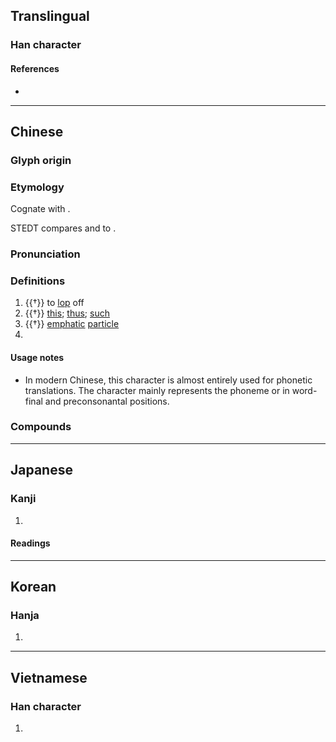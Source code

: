 {{character info/new}}
==Translingual==

===Han character===
{{Han char|rn=69|rad=斤|as=08|sn=12|four=42821|canj=TCHML|ids=⿰其斤}}

====References====
* {{Han ref|kx=0480.040|dkj=13563|dj=0839.040|hdz=32025.060|uh=65AF|ud=26031|bh=B4B5|bd=46261}}

----

==Chinese==
{{zh-forms}}

===Glyph origin===
{{Han etym}}

===Etymology===
Cognate with {{och-l|此|this}}.

STEDT compares {{och-l|此}} and {{och-l|斯}} to {{cog|sit-tan-pro|*si||this}}.

===Pronunciation===
{{zh-pron
|m=sī
|c=si1
|h=pfs=sṳ̂
|md=sṳ̆
|mn=xm,zz,tw:su/qz:sir/jj,ph:si
|mn-t=se1
|w=1sr
|mc=y
|oc=y
|ma=
|cat=adv,det,v,part
}}

===Definitions===
{{zh-hanzi}}

# {{†}} to [[lop]] off
# {{†}} [[this]]; [[thus]]; [[such]]
# {{†}} [[emphatic]] [[particle]]
# {{surname|lang=zh}}

====Usage notes====
* In modern Chinese, this character is almost entirely used for phonetic translations. The character mainly represents the phoneme {{IPAchar|/s/}} or {{IPAchar|/θ/}} in word-final and preconsonantal positions.

===Compounds===
{{zh-der|斯巴達|斯大林|斯堪的納維亞|斯拉夫|斯里蘭卡|斯洛伐克|斯洛文尼亞|斯美塔那|斯塔夫羅波爾|斯特拉斯堡|斯圖加特|斯威士蘭|斯文|薩克斯|三復斯言|亞爾薩斯|亞特拉斯|亞當斯密|亞米契斯|亨利魯斯|京斯敦|伊底帕斯|伊斯坦堡|伊斯巴罕|伊斯特島|伊斯蘭教|伊羅斯|伯恩斯坦|伯斯|何人斯|佩斯坦|佳木斯市|俄羅斯|俄羅斯族|俾斯麥|催淚瓦斯|億萬斯年|克萊斯勒|克隆斯臺|凱恩斯|勃露斯|勞倫斯|勞斯萊斯|包浩斯|南斯拉夫|博斯騰湖|卡拉卡斯|反托拉斯|史密斯|史特勞斯|吉里巴斯|土斯|培格索斯|堪薩斯州|塔斯社|天然瓦斯|奧古斯都|奧斯丁|奧斯汀|奧斯陸|如斯|威尼斯|孟德斯鳩|孟非斯|宏都拉斯|宙斯|密斯|密斯忒|密斯特|密昔斯|密歇斯|尤里西斯|尼斯信條|巴力斯坦|巴勒斯坦|巴基斯坦|巴斯|巴斯卡|巴斯噶|巴斯德|巴里斯|布利斯班|布勒斯特|布達佩斯|布里斯托|布魯克斯|希力奧斯|希斯亞德|帕修斯|帕斯卡|恩格斯|愛克斯光|愛因斯坦|愛斯|愛斯基摩|愛羅斯|慢條斯理|慢條斯禮|慢騰斯禮|應物斯感|托洛斯基|托爾斯泰|托辣斯|拉巴斯|拜普魯斯|揭傒斯|斯事體大|斯坦因|斯坦貝克|斯干|斯拉夫族|斯文人|斯文委地|斯文掃地|斯文敗類|斯斯文文|斯時|斯湯達爾|斯芬克士|斯賓塞|斯賓諾莎|斯陀含|斯須|方斯蔑如|於斯|曼徹斯特|有求斯應|朴資茅斯|李斯|李斯特|柏吉烏斯|柯林斯|格但斯克|模里西斯|歇斯底里|毒瓦斯|法西斯|波斯|波斯國|波斯地毯|波斯帝國|波斯教|波斯灣|波斯皁莢|波斯菊|派克斯頓|海地斯|海格立斯|液化瓦斯|液體瓦斯|漫條斯理|狄更斯|班克斯島|班都斯山|瓦斯|瓦斯中毒|瓦斯彈|瓦斯槍|瓦斯爐|瓦斯車|白俄羅斯|福斯特|福爾摩斯|萬斯同|突尼斯|維納斯|羅斯福|聖多斯|臺維斯杯|興都斯坦|莫斯科|莫曼斯克|葉斯沛森|薩克斯風|薩摩斯島|螽斯|螽斯之徵|螽斯之慶|西西佛斯|謬斯|貝比魯斯|貝里斯|賽普勒斯|赫丘利斯|赫斯之威|赫斯之怒|赫斯特|迪斯可|迪斯科|通古斯族|逝者如斯|達拉斯|那不勒斯|里斯本|阿吠斯陀|阿多尼斯|阿姆斯壯|阿提密斯|阿斯匹靈|阿爾斯太|阿特拉斯|霍布斯|馬克斯|馬斯卡尼|馬蒂斯|魯本斯|鮑斯威爾|黑克索斯|斯家場|羅克斯普林|符拉迪沃斯托克|斯里賈亞瓦德納普拉科特|斯拉夫字母|貝希斯敦|斯普特尼克|毛里求斯}}

----

==Japanese==

===Kanji===
{{ja-kanji|grade=|rs=斤08}}

# {{defn|lang=ja|sort=斤08}}

====Readings====
{{ja-readings
|goon=し
|kanon=し
|toon=す
|kun=か-, こ-う, この-, これ-, か-く, ここに-
}}

----

==Korean==

===Hanja===
{{ko-hanja|hangeul=사|eumhun=|rv=sa|mr=sa|y=sa}}

# {{defn|lang=ko|sort=斤08}}

----

==Vietnamese==

===Han character===
{{vi-hantu|[[tư]]|rs=斤08}}

# {{defn|lang=vi|sort=斤08}}